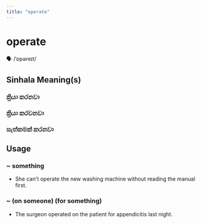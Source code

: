 ```yaml
---
title: "operate"
---
```


# operate

🗣️ /ˈɒpəreɪt/

## Sinhala Meaning(s)

### ක්‍රියා කරනවා
### ක්‍රියා කරවනවා
### සැත්කමක් කරනවා

## Usage

### ~ something

- She can't operate the new washing machine without reading the manual first.


### ~ (on someone) (for something)

- The surgeon operated on the patient for appendicitis last night.



